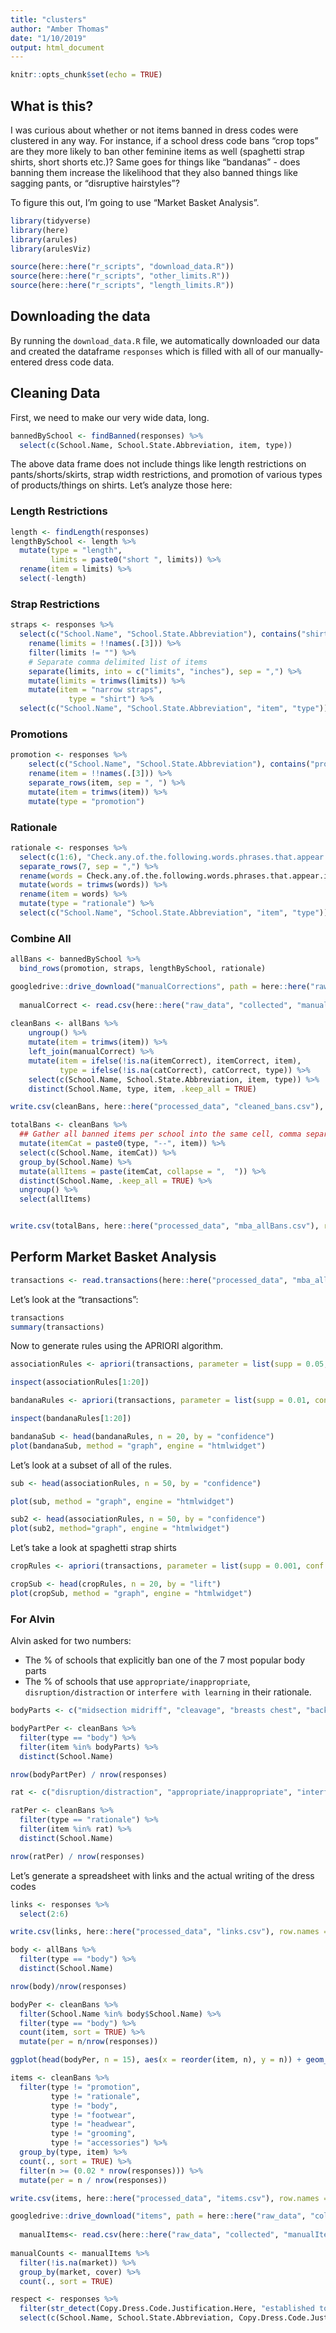 ```yaml
---
title: "clusters"
author: "Amber Thomas"
date: "1/10/2019"
output: html_document
---
```


```r
knitr::opts_chunk$set(echo = TRUE)
```

## What is this?

I was curious about whether or not items banned in dress codes were clustered in any way. For instance, if a school dress code bans "crop tops" are they more likely to ban other feminine items as well (spaghetti strap shirts, short shorts etc.)? Same goes for things like "bandanas" - does banning them increase the likelihood that they also banned things like sagging pants, or "disruptive hairstyles"? 

To figure this out, I'm going to use "Market Basket Analysis". 

```r
library(tidyverse)
library(here)
library(arules)
library(arulesViz)
```

```r
source(here::here("r_scripts", "download_data.R"))
source(here::here("r_scripts", "other_limits.R"))
source(here::here("r_scripts", "length_limits.R"))
```

## Downloading the data

By running the `download_data.R` file, we automatically downloaded our data and created the dataframe `responses` which is filled with all of our manually-entered dress code data.

## Cleaning Data

First, we need to make our very wide data, long. 

```r
bannedBySchool <- findBanned(responses) %>% 
  select(c(School.Name, School.State.Abbreviation, item, type))
```

The above data frame does not include things like length restrictions on pants/shorts/skirts, strap width restrictions, and promotion of various types of products/things on shirts. Let's analyze those here: 

### Length Restrictions

```r
length <- findLength(responses)
lengthBySchool <- length %>% 
  mutate(type = "length",
         limits = paste0("short ", limits)) %>% 
  rename(item = limits) %>% 
  select(-length)
```

### Strap Restrictions

```r
straps <- responses %>% 
  select(c("School.Name", "School.State.Abbreviation"), contains("shirt.straps")) %>% 
    rename(limits = !!names(.[3])) %>% 
    filter(limits != "") %>% 
    # Separate comma delimited list of items
    separate(limits, into = c("limits", "inches"), sep = ",") %>% 
    mutate(limits = trimws(limits)) %>% 
    mutate(item = "narrow straps",
             type = "shirt") %>% 
  select(c("School.Name", "School.State.Abbreviation", "item", "type"))
```

### Promotions

```r
promotion <- responses %>% 
    select(c("School.Name", "School.State.Abbreviation"), contains("promotion")) %>% 
    rename(item = !!names(.[3])) %>% 
    separate_rows(item, sep = ", ") %>% 
    mutate(item = trimws(item)) %>% 
    mutate(type = "promotion")
```

### Rationale

```r
rationale <- responses %>% 
  select(c(1:6), "Check.any.of.the.following.words.phrases.that.appear.in.the.dress.code.") %>% 
  separate_rows(7, sep = ",") %>% 
  rename(words = Check.any.of.the.following.words.phrases.that.appear.in.the.dress.code.) %>% 
  mutate(words = trimws(words)) %>% 
  rename(item = words) %>% 
  mutate(type = "rationale") %>% 
  select(c("School.Name", "School.State.Abbreviation", "item", "type"))
```


### Combine All

```r
allBans <- bannedBySchool %>% 
  bind_rows(promotion, straps, lengthBySchool, rationale)

googledrive::drive_download("manualCorrections", path = here::here("raw_data", "collected", "manualCorrections.csv"), type = "csv", overwrite = TRUE)
  
  manualCorrect <- read.csv(here::here("raw_data", "collected", "manualCorrections.csv"), stringsAsFactors = FALSE, header = TRUE, na.strings = c("", " "))
  
cleanBans <- allBans %>% 
    ungroup() %>% 
    mutate(item = trimws(item)) %>% 
    left_join(manualCorrect) %>% 
    mutate(item = ifelse(!is.na(itemCorrect), itemCorrect, item),
           type = ifelse(!is.na(catCorrect), catCorrect, type)) %>% 
    select(c(School.Name, School.State.Abbreviation, item, type)) %>% 
    distinct(School.Name, type, item, .keep_all = TRUE)

write.csv(cleanBans, here::here("processed_data", "cleaned_bans.csv"), row.names = FALSE)

totalBans <- cleanBans %>% 
  ## Gather all banned items per school into the same cell, comma separated
  mutate(itemCat = paste0(type, "--", item)) %>% 
  select(c(School.Name, itemCat)) %>% 
  group_by(School.Name) %>% 
  mutate(allItems = paste(itemCat, collapse = ",  ")) %>% 
  distinct(School.Name, .keep_all = TRUE) %>% 
  ungroup() %>% 
  select(allItems) 


write.csv(totalBans, here::here("processed_data", "mba_allBans.csv"), row.names = FALSE, quote = FALSE)
```

## Perform Market Basket Analysis

```r
transactions <- read.transactions(here::here("processed_data", "mba_allBans.csv"), format = "basket", sep = ",")
```

Let's look at the "transactions":

```r
transactions
summary(transactions)
```

Now to generate rules using the APRIORI algorithm. 

```r
associationRules <- apriori(transactions, parameter = list(supp = 0.05, conf = 0.8, maxlen = 5))
```
```r
inspect(associationRules[1:20])
```

```r
bandanaRules <- apriori(transactions, parameter = list(supp = 0.01, conf = 0.8), appearance = list(default="lhs", rhs="headwear--bandanas"))
```

```r
inspect(bandanaRules[1:20])
```

```r
bandanaSub <- head(bandanaRules, n = 20, by = "confidence")
plot(bandanaSub, method = "graph", engine = "htmlwidget")
```

Let's look at a subset of all of the rules. 
```r
sub <- head(associationRules, n = 50, by = "confidence")
```

```r
plot(sub, method = "graph", engine = "htmlwidget")
```

```r
sub2 <- head(associationRules, n = 50, by = "confidence")
plot(sub2, method="graph", engine = "htmlwidget")
```


Let's take a look at spaghetti strap shirts

```r
cropRules <- apriori(transactions, parameter = list(supp = 0.001, conf = 0.5, maxlen = 3), appearance = list(default="rhs", lhs="rationale--respect/disrespect"))
```
```r
cropSub <- head(cropRules, n = 20, by = "lift")
plot(cropSub, method = "graph", engine = "htmlwidget")
```

### For Alvin

Alvin asked for two numbers: 

- The % of schools that explicitly ban one of the 7 most popular body parts
- The % of schools that use `appropriate/inappropriate`, `disruption/distraction` or `interfere with learning` in their rationale. 

```r
bodyParts <- c("midsection midriff", "cleavage", "breasts chest", "back", "buttocks", "shoulders", "breasts")

bodyPartPer <- cleanBans %>% 
  filter(type == "body") %>% 
  filter(item %in% bodyParts) %>% 
  distinct(School.Name)

nrow(bodyPartPer) / nrow(responses)
```

```r
rat <- c("disruption/distraction", "appropriate/inappropriate", "interfere with learning")

ratPer <- cleanBans %>% 
  filter(type == "rationale") %>% 
  filter(item %in% rat) %>% 
  distinct(School.Name)

nrow(ratPer) / nrow(responses)
```

Let's generate a spreadsheet with links and the actual writing of the dress codes
```r
links <- responses %>% 
  select(2:6) 

write.csv(links, here::here("processed_data", "links.csv"), row.names = FALSE)
```

```r
body <- allBans %>% 
  filter(type == "body") %>% 
  distinct(School.Name)

nrow(body)/nrow(responses)

bodyPer <- cleanBans %>% 
  filter(School.Name %in% body$School.Name) %>% 
  filter(type == "body") %>% 
  count(item, sort = TRUE) %>% 
  mutate(per = n/nrow(responses))

ggplot(head(bodyPer, n = 15), aes(x = reorder(item, n), y = n)) + geom_bar(stat = "identity")
```

```r
items <- cleanBans %>% 
  filter(type != "promotion",
         type != "rationale", 
         type != "body",
         type != "footwear",
         type != "headwear", 
         type != "grooming",
         type != "accessories") %>% 
  group_by(type, item) %>% 
  count(., sort = TRUE) %>% 
  filter(n >= (0.02 * nrow(responses))) %>% 
  mutate(per = n / nrow(responses))

write.csv(items, here::here("processed_data", "items.csv"), row.names = FALSE)

googledrive::drive_download("items", path = here::here("raw_data", "collected", "manualItems.csv"), type = "csv", overwrite = TRUE)
  
  manualItems<- read.csv(here::here("raw_data", "collected", "manualItems.csv"), stringsAsFactors = FALSE, header = TRUE, na.strings = c("", " "))
  
manualCounts <- manualItems %>% 
  filter(!is.na(market)) %>% 
  group_by(market, cover) %>% 
  count(., sort = TRUE)


```


```r
respect <- responses %>% 
  filter(str_detect(Copy.Dress.Code.Justification.Here, "established to teach grooming and hygiene, prevent disruption")) %>% 
  select(c(School.Name, School.State.Abbreviation, Copy.Dress.Code.Justification.Here))
```

